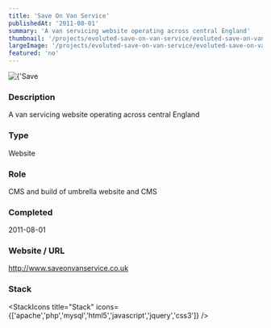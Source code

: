 ```yaml
---
title: 'Save On Van Service'
publishedAt: '2011-08-01'
summary: 'A van servicing website operating across central England'
thumbnail: '/projects/evoluted-save-on-van-service/evoluted-save-on-van-service_small.jpg'
largeImage: '/projects/evoluted-save-on-van-service/evoluted-save-on-van-service_large.jpg'
featured: 'no'
---
```


<div className="relative w-full h-[400px] sm:h-[600px] md:h-[760px] lg:h-[920px]">
  <Image
    alt={'Save On Van Service'}
    src={'/projects/evoluted-save-on-van-service/evoluted-save-on-van-service.jpg'}
    sizes="(max-width: 640px) 100%, 100%"
    fill={true}
    priority
    style={{
      objectFit: 'contain'
    }}
  />
</div>

### Description

A van servicing website operating across central England


### Type

Website

### Role

CMS and build of umbrella website and CMS

### Completed
2011-08-01

### Website / URL
http://www.saveonvanservice.co.uk


### Stack

<StackIcons
  title="Stack"
  icons={['apache','php','mysql','html5','javascript','jquery','css3']}
  />
